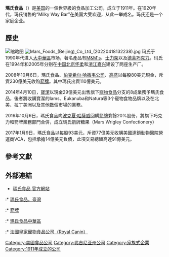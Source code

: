 {{expand|time=2017-12-06T21:29:54+00:00}}
{{Infobox company
|name   = 玛氏食品<br/>{{small|Mars, Incorporated}}
|logo   = Mars_Inc_logo_2019.svg
|type   = [[私人公司|私人公司]]
|slogan =
|foundation     = {{start date and age|1911}}<br>{{USA}}[[华盛顿州|华盛顿州]][[塔科马_(华盛顿州)|塔科马]]
|founder        = {{le|富兰克林·克拉伦斯·玛氏|Franklin Clarence Mars}}
|location       = {{USA}}[[弗吉尼亚州|弗吉尼亚州]]{{le|麦克林 (弗吉尼亚州)|McLean, Virginia|麦克林}}<br/>榆树街6885号
|area_served    = 全球
|key_people     = {{le|维多利亚·B·玛氏|Victoria B. Mars}}<br/>（董事会主席）<br/>格兰特·F·里德<br/>（总裁及首席执行官）
|owner          = {{le|玛氏家族|Mars family}}
|industry       = [[食品加工|食品加工]]
|products       = [[巧克力棒|巧克力棒]]、[[口香糖|口香糖]]、[[糖果|糖果]]、[[薄荷糖|薄荷糖]]、[[饮料|饮料]]、食品、宠物食品
|services       = 糖果製造
|revenue        = {{increase}} {{USD|330亿|link=yes}}<small>（2014年）</small><ref name="Mars Website"/>
|num_employees  = 75,000+<small>（2014年）</small><ref name="Mars Website">{{cite web |url=http://www.mars.com/global/about.aspx |title=About Mars |publisher=Mars, Inc. |date= |accessdate=August 25, 2014 |archive-url=https://web.archive.org/web/20170531165611/http://www.mars.com/global/about.aspx |archive-date=2017-05-31 |dead-url=yes }}</ref>
|subsid         = [[箭牌|箭牌股份有限公司]]<br/> [[KIND|KIND]]健康零食制造商<br/>[[法國皇家|法國皇家]]
|homepage       = {{URL|http://www.mars.com/}}
}}

'''瑪氏食品'''（{{lang-en|'''Mars, Inc.'''}}）是[[美国|美国]]的一個世界級的食品加工公司，成立于1911年。在1920年代，玛氏销售的“Milky Way Bar”在美国大受欢迎，从此一举成名。玛氏还是一个家庭企业。

== 歷史==
[[File:Old_Mars_Logo.svg|缩略图]]
[[File:Mars_Foods_(Beijing)_Co_Ltd_(20220418132238).jpg|thumb]]
玛氏于1990年代进入[[大中華區|大中華區]]市场，著名產品有[[M&M's|M&M's]]、[[士力架|士力架]]以及[[德芙|德芙]][[巧克力|巧克力]]。玛氏在1994年和2005年分别在[[中华人民共和国|中国]][[北京|北京]][[怀柔|怀柔]]和[[浙江|浙江]][[嘉兴|嘉兴]]建设了两座生产厂。

2008年10月6日，瑪氏食品、[[波克夏·哈薩威公司|伯克希尔·哈撒韦公司]]、[[高盛|高盛]]以每股80美元現金，斥資230億美元收购[[箭牌|箭牌]]。其中瑪氏出資110億美元。

2014年4月10日，[[寶潔|寶潔]]以現金29億美元出售旗下[[寵物食品|寵物食品]]分支的8成業務予瑪氏食品，後者將收購寶潔的Iams、Eukanuba和Natura等3个寵物食物品牌以及在北美、拉丁美洲以及其他數個市場的業務。

2016年10月6日，瑪氏食品向[[波克夏·哈薩威|波克夏·哈薩威]]回購[[箭牌|箭牌]]剩餘20%股份，將旗下巧克力和箭牌業務部門合併，成立瑪氏箭牌糖果（Mars Wrigley Confectionery）

2017年1月9日，瑪氏食品以每股93美元，斥資77億美元收購美國連鎖動物醫院營運商VCA，包括承擔14億美元負債，此項交易總額高達91億美元。

== 參考文獻 ==
{{Reflist}}

== 外部連結 ==
{{commonscat|Mars, Incorporated}}
* [https://www.mars.com/ 瑪氏食品 官方網站]
:* [https://web.archive.org/web/20180802011128/https://www.mars.com/taiwan/zh/index.aspx 瑪氏食品，臺灣]
:* [http://www.wrigley.com/global/index.aspx 箭牌] {{Wayback|url=http://www.wrigley.com/global/index.aspx |date=20180126172014 }}
:* [http://www.mars.com/china/cn/index.aspx 瑪氏食品中華區] {{Wayback|url=http://www.mars.com/china/cn/index.aspx |date=20170917231831 }}
:* [https://web.archive.org/web/20130709235206/http://www.royalcanin.hk/ 法國皇家寵物食品公司（Royal Canin）]

{{Authority control}}
[[Category:美國食品公司|Category:美國食品公司]]
[[Category:弗吉尼亚州公司|Category:弗吉尼亚州公司]]
[[Category:家族式企業|Category:家族式企業]]
[[Category:1911年成立的公司|Category:1911年成立的公司]]